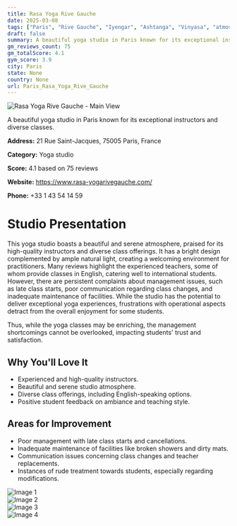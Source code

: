 ```yaml
---
title: Rasa Yoga Rive Gauche
date: 2025-03-08
tags: ["Paris", "Rive Gauche", "Iyengar", "Ashtanga", "Vinyasa", "atmosphere", "customer service", "Paris"]  
draft: false
summary: A beautiful yoga studio in Paris known for its exceptional instructors and diverse classes.
gm_reviews_count: 75
gm_totalScore: 4.1
gym_score: 3.9
city: Paris
state: None
country: None
url: Paris_Rasa_Yoga_Rive_Gauche
---
```


<div className="aspect-[16/9] relative my-8">
  <img 
    src="https://lh5.googleusercontent.com/p/AF1QipPOci1qODx2ZlBi6ExqRgELM6Lt8Zc8y2izS_y5=w1920-h1080-k-no"
    alt="Rasa Yoga Rive Gauche - Main View"
    className="object-cover absolute inset-0 w-full h-full rounded-lg"
  />
</div>

A beautiful yoga studio in Paris known for its exceptional instructors and diverse classes.

**Address:** 21 Rue Saint-Jacques, 75005 Paris, France

**Category:** Yoga studio

**Score:** 4.1 based on 75 reviews

**Website:** https://www.rasa-yogarivegauche.com/

**Phone:** +33 1 43 54 14 59

# Studio Presentation

This yoga studio boasts a beautiful and serene atmosphere, praised for its high-quality instructors and diverse class offerings. It has a bright design complemented by ample natural light, creating a welcoming environment for practitioners. Many reviews highlight the experienced teachers, some of whom provide classes in English, catering well to international students. However, there are persistent complaints about management issues, such as late class starts, poor communication regarding class changes, and inadequate maintenance of facilities. While the studio has the potential to deliver exceptional yoga experiences, frustrations with operational aspects detract from the overall enjoyment for some students.

Thus, while the yoga classes may be enriching, the management shortcomings cannot be overlooked, impacting students' trust and satisfaction.

## Why You'll Love It

- Experienced and high-quality instructors.
- Beautiful and serene studio atmosphere.
- Diverse class offerings, including English-speaking options.
- Positive student feedback on ambiance and teaching style.

## Areas for Improvement

- Poor management with late class starts and cancellations.
- Inadequate maintenance of facilities like broken showers and dirty mats.
- Communication issues concerning class changes and teacher replacements.
- Instances of rude treatment towards students, especially regarding modifications.

<div className="grid grid-cols-1 xl:grid-cols-2 gap-4 my-8">
<div className="aspect-[4/3] relative"><img src="https://lh5.googleusercontent.com/p/AF1QipN4LleJwLGLSAPnmQcN0yddQEYqdwarYmr23z9X=w1920-h1080-k-no" alt="Image 1" className="object-cover absolute inset-0 w-full h-full rounded-lg" /></div>
<div className="aspect-[4/3] relative"><img src="https://lh5.googleusercontent.com/p/AF1QipNWU0pguBJ_MSYqp3lndQIBPnj4YPOohuFzqL-M=w1920-h1080-k-no" alt="Image 2" className="object-cover absolute inset-0 w-full h-full rounded-lg" /></div>
<div className="aspect-[4/3] relative"><img src="https://lh5.googleusercontent.com/p/AF1QipM371ph4HGsIqQsclvQfpeYXX1SR-gfqavpvx-o=w1920-h1080-k-no" alt="Image 3" className="object-cover absolute inset-0 w-full h-full rounded-lg" /></div>
<div className="aspect-[4/3] relative"><img src="https://lh5.googleusercontent.com/p/AF1QipOwC71IbyDotyflRPdf8YUEQwsVCQOwes960n7R=w1920-h1080-k-no" alt="Image 4" className="object-cover absolute inset-0 w-full h-full rounded-lg" /></div>
</div>